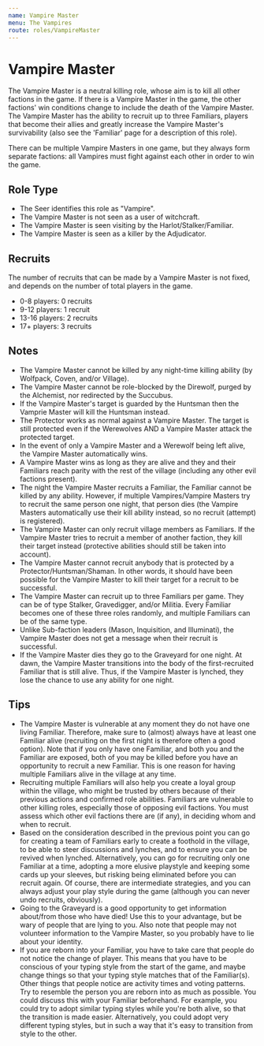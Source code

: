 ```yaml
---
name: Vampire Master
menu: The Vampires
route: roles/VampireMaster
---
```


# Vampire Master

The Vampire Master is a neutral killing role, whose aim is to kill all other factions in the game. If there is a Vampire Master in the game, the other factions' win conditions change to include the death of the Vampire Master. The Vampire Master has the ability to recruit up to three Familiars, players that become their allies and greatly increase the Vampire Master's survivability (also see the 'Familiar' page for a description of this role).

There can be multiple Vampire Masters in one game, but they always form separate factions: all Vampires must fight against each other in order to win the game.

## Role Type

- The Seer identifies this role as "Vampire".
- The Vampire Master is not seen as a user of witchcraft.
- The Vampire Master is seen visiting by the Harlot/Stalker/Familiar.
- The Vampire Master is seen as a killer by the Adjudicator.

## Recruits

The number of recruits that can be made by a Vampire Master is not fixed, and depends on the number of total players in the game.

- 0-8 players: 0 recruits
- 9-12 players: 1 recruit
- 13-16 players: 2 recruits
- 17+ players: 3 recruits

## Notes

- The Vampire Master cannot be killed by any night-time killing ability (by Wolfpack, Coven, and/or Village).
- The Vampire Master cannot be role-blocked by the Direwolf, purged by the Alchemist, nor redirected by the Succubus.
- If the Vampire Master's target is guarded by the Huntsman then the Vamprie Master will kill the Huntsman instead.
- The Protector works as normal against a Vampire Master. The target is still protected even if the Werewolves AND a Vampire Master attack the protected target.
- In the event of only a Vampire Master and a Werewolf being left alive, the Vampire Master automatically wins.
- A Vampire Master wins as long as they are alive and they and their Familiars reach parity with the rest of the village (including any other evil factions present).
- The night the Vampire Master recruits a Familiar, the Familiar cannot be killed by any ability. However, if multiple Vampires/Vampire Masters try to recruit the same person one night, that person dies (the Vampire Masters automatically use their kill ability instead, so no recruit (attempt) is registered).
- The Vampire Master can only recruit village members as Familiars. If the Vampire Master tries to recruit a member of another faction, they kill their target instead (protective abilities should still be taken into account).
- The Vampire Master cannot recruit anybody that is protected by a Protector/Huntsman/Shaman. In other words, it should have been possible for the Vampire Master to kill their target for a recruit to be successful.
- The Vampire Master can recruit up to three Familiars per game. They can be of type Stalker, Gravedigger, and/or Militia. Every Familiar becomes one of these three roles randomly, and multiple Familiars can be of the same type.
- Unlike Sub-faction leaders (Mason, Inquisition, and Illuminati), the Vampire Master does not get a message when their recruit is successful.
- If the Vampire Master dies they go to the Graveyard for one night. At dawn, the Vampire Master transitions into the body of the first-recruited Familiar that is still alive. Thus, if the Vampire Master is lynched, they lose the chance to use any ability for one night.

## Tips

- The Vampire Master is vulnerable at any moment they do not have one living Familiar. Therefore, make sure to (almost) always have at least one Familiar alive (recruiting on the first night is therefore often a good option). Note that if you only have one Familiar, and both you and the Familiar are exposed, both of you may be killed before you have an opportunity to recruit a new Familiar. This is one reason for having multiple Familiars alive in the village at any time.
- Recruiting multiple Familiars will also help you create a loyal group within the village, who might be trusted by others because of their previous actions and confirmed role abilities. Familiars are vulnerable to other killing roles, especially those of opposing evil factions. You must assess which other evil factions there are (if any), in deciding whom and when to recruit.
- Based on the consideration described in the previous point you can go for creating a team of Familiars early to create a foothold in the village, to be able to steer discussions and lynches, and to ensure you can be revived when lynched. Alternatively, you can go for recruiting only one Familiar at a time, adopting a more elusive playstyle and keeping some cards up your sleeves, but risking being eliminated before you can recruit again. Of course, there are intermediate strategies, and you can always adjust your play style during the game (although you can never undo recruits, obviously).
- Going to the Graveyard is a good opportunity to get information about/from those who have died! Use this to your advantage, but be wary of people that are lying to you. Also note that people may not volunteer information to the Vampire Master, so you probably have to lie about your identity.
- If you are reborn into your Familiar, you have to take care that people do not notice the change of player. This means that you have to be conscious of your typing style from the start of the game, and maybe change things so that your typing style matches that of the Familiar(s). Other things that people notice are activity times and voting patterns. Try to resemble the person you are reborn into as much as possible. You could discuss this with your Familiar beforehand. For example, you could try to adopt similar typing styles while you're both alive, so that the transition is made easier. Alternatively, you could adopt very different typing styles, but in such a way that it's easy to transition from style to the other.
